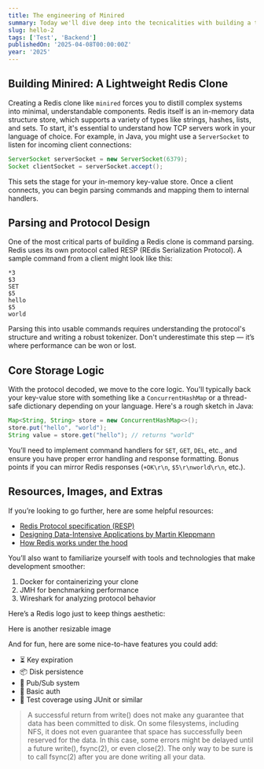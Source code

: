 ```yaml
---
title: The engineering of Minired
summary: Today we'll dive deep into the tecnicalities with building a tool like minired.
slug: hello-2
tags: ['Test', 'Backend']
publishedOn: '2025-04-08T00:00:00Z'
year: '2025'
---
```


## Building Minired: A Lightweight Redis Clone

Creating a Redis clone like `minired` forces you to distill complex systems into minimal, understandable components. Redis itself is an in-memory data structure store, which supports a variety of types like strings, hashes, lists, and sets. To start, it's essential to understand how TCP servers work in your language of choice. For example, in Java, you might use a `ServerSocket` to listen for incoming client connections:

```java
ServerSocket serverSocket = new ServerSocket(6379);
Socket clientSocket = serverSocket.accept();
```

This sets the stage for your in-memory key-value store. Once a client connects, you can begin parsing commands and mapping them to internal handlers.

## Parsing and Protocol Design

One of the most critical parts of building a Redis clone is command parsing. Redis uses its own protocol called RESP (REdis Serialization Protocol). A sample command from a client might look like this:

```text
*3
$3
SET
$5
hello
$5
world
```

Parsing this into usable commands requires understanding the protocol's structure and writing a robust tokenizer. Don't underestimate this step — it’s where performance can be won or lost.

## Core Storage Logic

With the protocol decoded, we move to the core logic. You'll typically back your key-value store with something like a `ConcurrentHashMap` or a thread-safe dictionary depending on your language. Here's a rough sketch in Java:

```java
Map<String, String> store = new ConcurrentHashMap<>();
store.put("hello", "world");
String value = store.get("hello"); // returns "world"
```

You’ll need to implement command handlers for `SET`, `GET`, `DEL`, etc., and ensure you have proper error handling and response formatting. Bonus points if you can mirror Redis responses (`+OK\r\n`, `$5\r\nworld\r\n`, etc.).

## Resources, Images, and Extras

If you’re looking to go further, here are some helpful resources:

-   [Redis Protocol specification (RESP)](https://redis.io/docs/reference/protocol-spec/)
-   [Designing Data-Intensive Applications by Martin Kleppmann](https://dataintensive.net/)
-   [How Redis works under the hood](https://redis.io/docs/)

You’ll also want to familiarize yourself with tools and technologies that make development smoother:

1. Docker for containerizing your clone
2. JMH for benchmarking performance
3. Wireshark for analyzing protocol behavior

Here’s a Redis logo just to keep things aesthetic:

<ResizableImg
    src="https://upload.wikimedia.org/wikipedia/commons/6/64/Logo-redis.svg"
    alt="google"
    width={400}
    height={200}
/>

Here is another resizable image

<ResizableImg
    src="https://upload.wikimedia.org/wikipedia/commons/2/2f/Google_2015_logo.svg"
    alt="google"
    width={400}
    height={200}
/>

And for fun, here are some nice-to-have features you could add:

-   ⏳ Key expiration
-   📦 Disk persistence
-   📣 Pub/Sub system
-   🔐 Basic auth
-   🧪 Test coverage using JUnit or similar

> A successful return from write() does not make any guarantee that data has been committed to disk. On some filesystems, including NFS, it does not even guarantee that space has successfully been reserved for the data. In this case, some errors might be delayed until a future write(), fsync(2), or even close(2). The only way to be sure is to call fsync(2) after you are done writing all your data.
